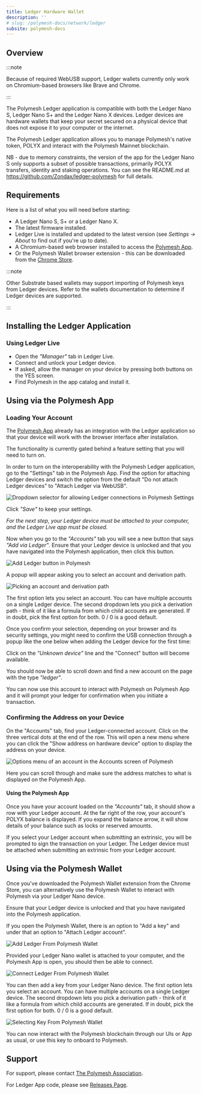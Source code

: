 ```yaml
---
title: Ledger Hardware Wallet
description: ''
# slug: /polymesh-docs/network/ledger
subsite: polymesh-docs
---
```


## Overview

:::note

Because of required WebUSB support, Ledger wallets currently only work on Chromium-based
browsers like Brave and Chrome.

:::

The Polymesh Ledger application is compatible with both the Ledger Nano S, Ledger Nano S+ and the Ledger Nano X devices. Ledger devices are hardware wallets that keep your secret secured on a physical device that does not expose it to your computer or the internet.

The Polymesh Ledger application allows you to manage Polymesh's native token, POLYX and interact with the Polymesh Mainnet blockchain.

NB - due to memory constraints, the version of the app for the Ledger Nano S only supports a subset of possible transactions, primarily POLYX transfers, identity and staking operations. You can see the README.md at https://github.com/Zondax/ledger-polymesh for full details.

## Requirements

Here is a list of what you will need before starting:

- A Ledger Nano S, S+ or a Ledger Nano X.
- The latest firmware installed.
- Ledger Live is installed and updated to the latest version (see _Settings -> About_ to find out if you're up to date).
- A Chromium-based web browser installed to access the [Polymesh App](https://mainnet-app.polymesh.network/#/explorer).
- Or the Polymesh Wallet browser extension - this can be downloaded from the [Chrome Store](https://chrome.google.com/webstore/detail/polymesh-wallet/jojhfeoedkpkglbfimdfabpdfjaoolaf).

:::note

Other Substrate based wallets may support importing of Polymesh keys from Ledger devices. Refer to the wallets documentation to determine if Ledger devices are supported.

:::

## Installing the Ledger Application

### Using Ledger Live

- Open the _"Manager"_ tab in Ledger Live.
- Connect and unlock your Ledger device.
- If asked, allow the manager on your device by pressing both buttons on the YES screen.
- Find Polymesh in the app catalog and install it.

## Using via the Polymesh App

### Loading Your Account

The [Polymesh App](https://mainnet-app.polymesh.network/#/accounts) already has an integration with the Ledger application so that your device will work with the browser interface after installation.

The functionality is currently gated behind a feature setting that you will need to turn on.

In order to turn on the interoperability with the Polymesh Ledger application, go to the "Settings" tab in the Polymesh App. Find the option for attaching Ledger devices and switch the option from the default "Do not attach Ledger devices" to "Attach Ledger via WebUSB".

![Dropdown selector for allowing Ledger connections in Polymesh Settings](../images/ledger/select-ledger.png)

Click _"Save"_ to keep your settings.

_For the next step, your Ledger device must be attached to your computer, and the Ledger Live app must be closed._

Now when you go to the _"Accounts"_ tab you will see a new button that says _"Add via Ledger"_. Ensure that your Ledger device is unlocked and that you have navigated into the Polymesh application, then click this button.

![Add Ledger button in Polymesh](../images/ledger/query-ledger.png)

A popup will appear asking you to select an account and derivation path.

![Picking an account and derivation path](../images/ledger/add-account.png)

The first option lets you select an account. You can have multiple accounts on a single Ledger device. The second dropdown lets you pick a derivation path - think of it like a formula from which child accounts are generated. If in doubt, pick the first option for both. 0 / 0 is a good default.

Once you confirm your selection, depending on your browser and its security settings, you might need to confirm the USB connection through a popup like the one below when adding the Ledger device for the first time:

Click on the _"Unknown device"_ line and the "Connect" button will become available.

You should now be able to scroll down and find a new account on the page with the type _"ledger"_.

You can now use this account to interact with Polymesh on Polymesh App and it will prompt your ledger for confirmation when you initiate a transaction.

### Confirming the Address on your Device

On the "Accounts" tab, find your Ledger-connected account. Click on the three vertical dots at the end of the row. This will open a new menu where you can click the "Show address on hardware device" option to display the address on your device.

![Options menu of an account in the Accounts screen of Polymesh](../images/ledger/ledger-4.png)

Here you can scroll through and make sure the address matches to what is displayed on the Polymesh App.

#### Using the Polymesh App

Once you have your account loaded on the _"Accounts"_ tab, it should show a row with your Ledger account. At the far right of the row, your account's POLYX balance is displayed. If you expand the balance arrow, it will show details of your balance such as locks or reserved amounts.

If you select your Ledger account when submitting an extrinsic, you will be prompted to sign the transaction on your Ledger. The Ledger device must be attached when submitting an extrinsic from your Ledger account.

## Using via the Polymesh Wallet

Once you've downloaded the Polymesh Wallet extension from the Chrome Store, you can alternatively use the Polymesh Wallet to interact with Polymesh via your Ledger Nano device.

Ensure that your Ledger device is unlocked and that you have navigated into the Polymesh application.

If you open the Polymesh Wallet, there is an option to "Add a key" and under that an option to "Attach Ledger account".

![Add Ledger From Polymesh Wallet](../images/ledger/wallet-add-key.png)

Provided your Ledger Nano wallet is attached to your computer, and the Polymesh App is open, you should then be able to connect.

![Connect Ledger From Polymesh Wallet](../images/ledger/wallet-connect.png)

You can then add a key from your Ledger Nano device. The first option lets you select an account. You can have multiple accounts on a single Ledger device. The second dropdown lets you pick a derivation path - think of it like a formula from which child accounts are generated. If in doubt, pick the first option for both. 0 / 0 is a good default.

![Selecting Key From Polymesh Wallet](../images/ledger/wallet-add-account.png)

You can now interact with the Polymesh blockchain through our UIs or App as usual, or use this key to onboard to Polymesh.

## Support

For support, please contact [The Polymesh Association](https://polymesh.network/contact-us).

For Ledger App code, please see [Releases Page](https://github.com/Zondax/ledger-polymesh/releases).
